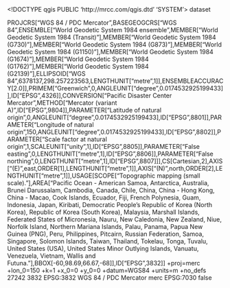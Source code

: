 <!DOCTYPE qgis PUBLIC 'http://mrcc.com/qgis.dtd' 'SYSTEM'>
<qgis version="3.36.2-Maidenhead">
  <identifier></identifier>
  <parentidentifier></parentidentifier>
  <language></language>
  <type>dataset</type>
  <title></title>
  <abstract></abstract>
  <links/>
  <dates/>
  <fees></fees>
  <encoding></encoding>
  <crs>
    <spatialrefsys nativeFormat="Wkt">
      <wkt>PROJCRS["WGS 84 / PDC Mercator",BASEGEOGCRS["WGS 84",ENSEMBLE["World Geodetic System 1984 ensemble",MEMBER["World Geodetic System 1984 (Transit)"],MEMBER["World Geodetic System 1984 (G730)"],MEMBER["World Geodetic System 1984 (G873)"],MEMBER["World Geodetic System 1984 (G1150)"],MEMBER["World Geodetic System 1984 (G1674)"],MEMBER["World Geodetic System 1984 (G1762)"],MEMBER["World Geodetic System 1984 (G2139)"],ELLIPSOID["WGS 84",6378137,298.257223563,LENGTHUNIT["metre",1]],ENSEMBLEACCURACY[2.0]],PRIMEM["Greenwich",0,ANGLEUNIT["degree",0.0174532925199433]],ID["EPSG",4326]],CONVERSION["Pacific Disaster Center Mercator",METHOD["Mercator (variant A)",ID["EPSG",9804]],PARAMETER["Latitude of natural origin",0,ANGLEUNIT["degree",0.0174532925199433],ID["EPSG",8801]],PARAMETER["Longitude of natural origin",150,ANGLEUNIT["degree",0.0174532925199433],ID["EPSG",8802]],PARAMETER["Scale factor at natural origin",1,SCALEUNIT["unity",1],ID["EPSG",8805]],PARAMETER["False easting",0,LENGTHUNIT["metre",1],ID["EPSG",8806]],PARAMETER["False northing",0,LENGTHUNIT["metre",1],ID["EPSG",8807]]],CS[Cartesian,2],AXIS["(E)",east,ORDER[1],LENGTHUNIT["metre",1]],AXIS["(N)",north,ORDER[2],LENGTHUNIT["metre",1]],USAGE[SCOPE["Topographic mapping (small scale)."],AREA["Pacific Ocean - American Samoa, Antarctica, Australia, Brunei Darussalam, Cambodia, Canada, Chile, China, China - Hong Kong, China - Macao, Cook Islands, Ecuador, Fiji, French Polynesia, Guam, Indonesia, Japan, Kiribati, Democratic People's Republic of Korea (North Korea), Republic of Korea (South Korea), Malaysia, Marshall Islands, Federated States of Micronesia, Nauru, New Caledonia, New Zealand, Niue, Norfolk Island, Northern Mariana Islands, Palau, Panama, Papua New Guinea (PNG), Peru, Philippines, Pitcairn, Russian Federation, Samoa, Singapore, Solomon Islands, Taiwan, Thailand, Tokelau, Tonga, Tuvalu, United States (USA), United States Minor Outlying Islands, Vanuatu, Venezuela, Vietnam, Wallis and Futuna."],BBOX[-60,98.69,66.67,-68]],ID["EPSG",3832]]</wkt>
      <proj4>+proj=merc +lon_0=150 +k=1 +x_0=0 +y_0=0 +datum=WGS84 +units=m +no_defs</proj4>
      <srsid>27242</srsid>
      <srid>3832</srid>
      <authid>EPSG:3832</authid>
      <description>WGS 84 / PDC Mercator</description>
      <projectionacronym>merc</projectionacronym>
      <ellipsoidacronym>EPSG:7030</ellipsoidacronym>
      <geographicflag>false</geographicflag>
    </spatialrefsys>
  </crs>
  <extent/>
</qgis>
